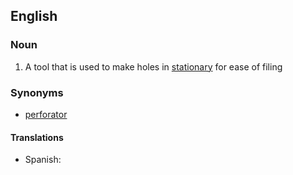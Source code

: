 ==English==

===Noun===
{{wikipedia}}
{{en-noun|sg=[[hole]] [[punch]]|es}}

# A tool that is used to make holes in [[stationary]] for ease of filing

===Synonyms===
*[[perforator]]

====Translations====
{{trans-top|tool}}
{{trans-mid}}
*Spanish: {{t|es|máquina perforadora|nf}}
{{trans-bottom}}